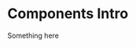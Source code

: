 
<Meta title="Components/Intro" />

[//]: # (<style>)

[//]: # (  {`)

[//]: # (    .subheading {)

[//]: # (      --mediumdark: '#999999';)

[//]: # (      font-weight: 900;)

[//]: # (      font-size: 13px;)

[//]: # (      color: #999;)

[//]: # (      letter-spacing: 6px;)

[//]: # (      line-height: 24px;)

[//]: # (      text-transform: uppercase;)

[//]: # (      margin-bottom: 12px;)

[//]: # (      margin-top: 40px;)

[//]: # (    })

[//]: # ()
[//]: # (    .link-list {)

[//]: # (      display: grid;)

[//]: # (      grid-template-columns: 1fr;)

[//]: # (      grid-template-rows: 1fr 1fr;)

[//]: # (      row-gap: 10px;)

[//]: # (    })

[//]: # ()
[//]: # (    @media &#40;min-width: 620px&#41; {)

[//]: # (      .link-list {)

[//]: # (        row-gap: 20px;)

[//]: # (        column-gap: 20px;)

[//]: # (        grid-template-columns: 1fr 1fr;)

[//]: # (      })

[//]: # (    })

[//]: # ()
[//]: # (    @media all and &#40;-ms-high-contrast:none&#41; {)

[//]: # (    .link-list {)

[//]: # (        display: -ms-grid;)

[//]: # (        -ms-grid-columns: 1fr 1fr;)

[//]: # (        -ms-grid-rows: 1fr 1fr;)

[//]: # (      })

[//]: # (    })

[//]: # ()
[//]: # (    .link-item {)

[//]: # (      display: block;)

[//]: # (      padding: 20px 30px 20px 15px;)

[//]: # (      border: 1px solid #00000010;)

[//]: # (      border-radius: 5px;)

[//]: # (      transition: background 150ms ease-out, border 150ms ease-out, transform 150ms ease-out;)

[//]: # (      color: #333333;)

[//]: # (      display: flex;)

[//]: # (      align-items: flex-start;)

[//]: # (    })

[//]: # ()
[//]: # (    .link-item:hover {)

[//]: # (      border-color: #1EA7FD50;)

[//]: # (      transform: translate3d&#40;0, -3px, 0&#41;;)

[//]: # (      box-shadow: rgba&#40;0, 0, 0, 0.08&#41; 0 3px 10px 0;)

[//]: # (    })

[//]: # ()
[//]: # (    .link-item:active {)

[//]: # (      border-color: #1EA7FD;)

[//]: # (      transform: translate3d&#40;0, 0, 0&#41;;)

[//]: # (    })

[//]: # ()
[//]: # (    .link-item strong {)

[//]: # (      font-weight: 700;)

[//]: # (      display: block;)

[//]: # (      margin-bottom: 2px;)

[//]: # (    })

[//]: # ()
[//]: # (    .link-item img {)

[//]: # (      height: 40px;)

[//]: # (      width: 40px;)

[//]: # (      margin-right: 15px;)

[//]: # (      flex: none;)

[//]: # (    })

[//]: # ()
[//]: # (    .link-item span {)

[//]: # (      font-size: 14px;)

[//]: # (      line-height: 20px;)

[//]: # (    })

[//]: # ()
[//]: # (    .tip {)

[//]: # (      display: inline-block;)

[//]: # (      border-radius: 1em;)

[//]: # (      font-size: 11px;)

[//]: # (      line-height: 12px;)

[//]: # (      font-weight: 700;)

[//]: # (      background: #E7FDD8;)

[//]: # (      color: #66BF3C;)

[//]: # (      padding: 4px 12px;)

[//]: # (      margin-right: 10px;)

[//]: # (      vertical-align: top;)

[//]: # (    })

[//]: # ()
[//]: # (    .tip-wrapper {)

[//]: # (      font-size: 13px;)

[//]: # (      line-height: 20px;)

[//]: # (      margin-top: 40px;)

[//]: # (      margin-bottom: 40px;)

[//]: # (    })

[//]: # ()
[//]: # (    .tip-wrapper code {)

[//]: # (      font-size: 12px;)

[//]: # (      display: inline-block;)

[//]: # (    })

[//]: # (  `})

[//]: # (</style>)

# Components Intro

Something here